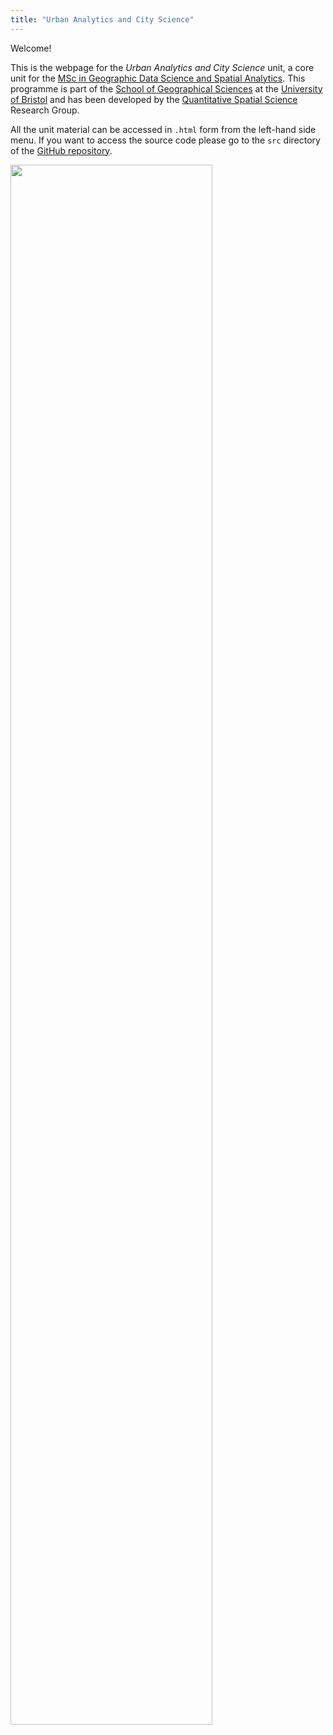---
title: "Urban Analytics and City Science"
---

Welcome!

This is the webpage for the *Urban Analytics and City Science* unit, a core unit for the [MSc in Geographic Data Science and Spatial Analytics](http://www.bristol.ac.uk/study/postgraduate/2022/sci/msc-geographic-data-science-and-spatial-analytics/#:~:text=The%20MSc%20in%20Geographic%20Data%20Science%20and%20Spatial%20Analytics%20builds,quantitative%20geography%20and%20spatial%20analysis.){target="_blank"}. This programme is part of the [School of Geographical Sciences](http://www.bristol.ac.uk/geography/){target="_blank"} at the [University of Bristol](https://www.bristol.ac.uk/){target="_blank"} and has been developed by the [Quantitative Spatial Science](https://quss.blogs.bristol.ac.uk/research_people/){target="_blank"} Research Group.

All the unit material can be accessed in `.html` form from the left-hand side menu. If you want to access the source code please go to the `src` directory of the [GitHub repository](https://github.com/etranos/urban_analytics_city_science){target="_blank"}.

![](src/images/centers_napa.jpg){width="80%"}
